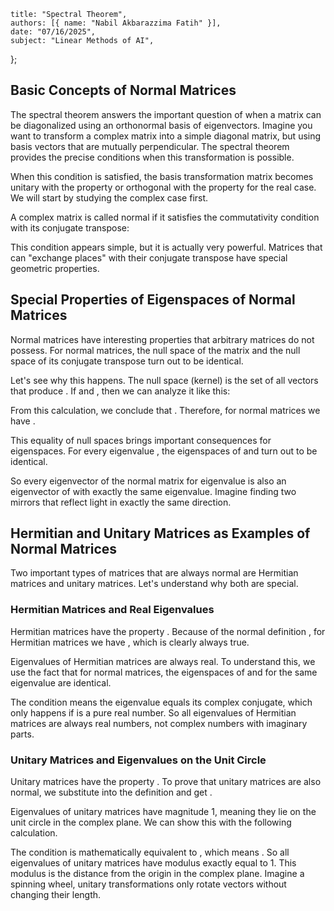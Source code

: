     title: "Spectral Theorem",
    authors: [{ name: "Nabil Akbarazzima Fatih" }],
    date: "07/16/2025",
    subject: "Linear Methods of AI",
};

## Basic Concepts of Normal Matrices

The spectral theorem answers the important question of when a matrix can be diagonalized using an orthonormal basis of eigenvectors. Imagine you want to transform a complex matrix into a simple diagonal matrix, but using basis vectors that are mutually perpendicular. The spectral theorem provides the precise conditions when this transformation is possible.

When this condition is satisfied, the basis transformation matrix becomes unitary with the property <InlineMath math="S^{-1} = S^H" /> or orthogonal with the property <InlineMath math="S^{-1} = S^T" /> for the real case. We will start by studying the complex case first.

A complex matrix <InlineMath math="A \in \mathbb{C}^{n \times n}" /> is called normal if it satisfies the commutativity condition with its conjugate transpose:

<BlockMath math="A \cdot A^H = A^H \cdot A" />

This condition appears simple, but it is actually very powerful. Matrices that can "exchange places" with their conjugate transpose have special geometric properties.

## Special Properties of Eigenspaces of Normal Matrices

Normal matrices have interesting properties that arbitrary matrices do not possess. For normal matrices, the null space of the matrix and the null space of its conjugate transpose turn out to be identical.

Let's see why this happens. The null space (kernel) is the set of all vectors <InlineMath math="x" /> that produce <InlineMath math="Ax = 0" />. If <InlineMath math="A^H A = A A^H" /> and <InlineMath math="Ax = 0" />, then we can analyze it like this:

<MathContainer>
<BlockMath math="0 = (Ax)^H (Ax) = x^H A^H Ax = x^H A A^H x = (A^H x)^H (A^H x)" />
</MathContainer>

From this calculation, we conclude that <InlineMath math="A^H x = 0" />. Therefore, for normal matrices we have <InlineMath math="\text{Kern}A^H = \text{Kern}A" />.

This equality of null spaces brings important consequences for eigenspaces. For every eigenvalue <InlineMath math="\lambda \in \mathbb{C}" />, the eigenspaces of <InlineMath math="A" /> and <InlineMath math="A^H" /> turn out to be identical.

<BlockMath math="\text{Eig}_A(\lambda) = \text{Eig}_{A^H}(\lambda)" />

So every eigenvector of the normal matrix <InlineMath math="A" /> for eigenvalue <InlineMath math="\lambda" /> is also an eigenvector of <InlineMath math="A^H" /> with exactly the same eigenvalue. Imagine finding two mirrors that reflect light in exactly the same direction.

## Hermitian and Unitary Matrices as Examples of Normal Matrices

Two important types of matrices that are always normal are Hermitian matrices and unitary matrices. Let's understand why both are special.

### Hermitian Matrices and Real Eigenvalues

Hermitian matrices have the property <InlineMath math="A^H = A" />. Because of the normal definition <InlineMath math="A \cdot A^H = A^H \cdot A" />, for Hermitian matrices we have <InlineMath math="A \cdot A = A \cdot A" />, which is clearly always true.

Eigenvalues of Hermitian matrices are always real. To understand this, we use the fact that for normal matrices, the eigenspaces of <InlineMath math="A" /> and <InlineMath math="A^H" /> for the same eigenvalue are identical.

<BlockMath math="\text{Eig}_A(\lambda) = \text{Eig}_{A^H}(\lambda) = \text{Eig}_A(\overline{\lambda}) \Rightarrow \lambda = \overline{\lambda}" />

The condition <InlineMath math="\lambda = \overline{\lambda}" /> means the eigenvalue equals its complex conjugate, which only happens if <InlineMath math="\lambda" /> is a pure real number. So all eigenvalues of Hermitian matrices are always real numbers, not complex numbers with imaginary parts.

### Unitary Matrices and Eigenvalues on the Unit Circle

Unitary matrices have the property <InlineMath math="A^H = A^{-1}" />. To prove that unitary matrices are also normal, we substitute into the definition and get <InlineMath math="A \cdot A^H = A \cdot A^{-1} = I = A^{-1} \cdot A = A^H \cdot A" />.

Eigenvalues of unitary matrices have magnitude 1, meaning they lie on the unit circle in the complex plane. We can show this with the following calculation.

<MathContainer>
<BlockMath math="\text{Eig}_A(\lambda) = \text{Eig}_{A^H}(\lambda) = \text{Eig}_{A^{-1}}(\lambda) = \text{Eig}_A(\lambda^{-1})" />
<BlockMath math="\Rightarrow \lambda = \lambda^{-1} \Rightarrow \lambda \cdot \overline{\lambda} = 1" />
</MathContainer>

The condition <InlineMath math="\lambda \cdot \overline{\lambda} = 1" /> is mathematically equivalent to <InlineMath math="|\lambda|^2 = 1" />, which means <InlineMath math="|\lambda| = 1" />. So all eigenvalues of unitary matrices have modulus exactly equal to 1. This modulus is the distance from the origin in the complex plane. Imagine a spinning wheel, unitary transformations only rotate vectors without changing their length.